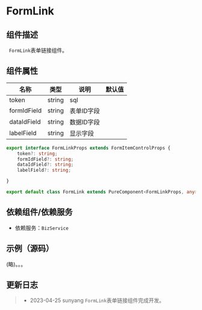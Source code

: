 # FormLink

## 组件描述

` FormLink`表单链接组件。

## 组件属性
| 名称            | 类型    | 说明            | 默认值 |
| ---------------| ------- | ----------------------| ------ |
| token          | string  | sql           |
| formIdField    | string  | 表单ID字段        |       |
| dataIdField    | string  | 数据ID字段          |       |
| labelField     | string  | 显示字段          |       |


```typescript
export interface FormLinkProps extends FormItemControlProps {
    token?: string;
    formIdField?: string;
    dataIdField?: string;
    labelField?: string;

}

export default class FormLink extends PureComponent<FormLinkProps, any> {
```
## 依赖组件/依赖服务

* 依赖服务：`BizService`

## 示例（源码）
(略)。。。

## 更新日志

> * 2023-04-25  sunyang     `FormLink`表单链接组件完成开发。
